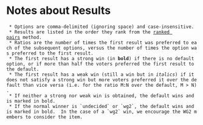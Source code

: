 = Notes about Results =

  * Options are comma-delimited (ignoring space) and case-insensitive.
  * Results are listed in the order they rank from the [[http://en.wikipedia.org/wiki/Ranked_Pairs|ranked pairs]] method.
  * Ratios are the number of times the first result was preferred to each of the subsequent options, versus the number of times the option was preferred to the first result.
  * The first result has a strong win (in '''bold''') if there is no default option, or if more than half the voters preferred the first result to the default.
  * The first result has a weak win (still a win but in ''italics'') if it does not satisfy a strong win but more voters preferred it over the default than vice versa (i.e. for the ratio M:N over the default, M > N).
  * If neither a strong nor weak win is obtained, the default wins and is marked in bold.
  * If the normal winner is `undecided` or `wg2`, the default wins and is marked in bold.  In the case of a `wg2` win, we encourage the WG2 members to consider the item.